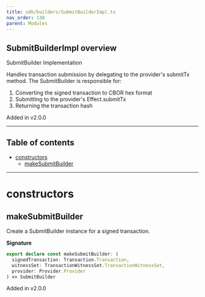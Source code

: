```yaml
---
title: sdk/builders/SubmitBuilderImpl.ts
nav_order: 138
parent: Modules
---
```


## SubmitBuilderImpl overview

SubmitBuilder Implementation

Handles transaction submission by delegating to the provider's submitTx method.
The SubmitBuilder is responsible for:

1. Converting the signed transaction to CBOR hex format
2. Submitting to the provider's Effect.submitTx
3. Returning the transaction hash

Added in v2.0.0

---

<h2 className="text-delta">Table of contents</h2>

- [constructors](#constructors)
  - [makeSubmitBuilder](#makesubmitbuilder)

---

# constructors

## makeSubmitBuilder

Create a SubmitBuilder instance for a signed transaction.

**Signature**

```ts
export declare const makeSubmitBuilder: (
  signedTransaction: Transaction.Transaction,
  witnessSet: TransactionWitnessSet.TransactionWitnessSet,
  provider: Provider.Provider
) => SubmitBuilder
```

Added in v2.0.0
